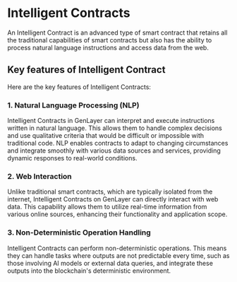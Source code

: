 # Intelligent Contracts

An Intelligent Contract is an advanced type of smart contract that retains all the traditional capabilities of smart contracts but also has the ability to process natural language instructions and access data from the web.

## Key features of Intelligent Contract
Here are the key features of Intelligent Contracts:

### 1. **Natural Language Processing (NLP)**
Intelligent Contracts in GenLayer can interpret and execute instructions written in natural language. This allows them to handle complex decisions and use qualitative criteria that would be difficult or impossible with traditional code. NLP enables contracts to adapt to changing circumstances and integrate smoothly with various data sources and services, providing dynamic responses to real-world conditions.

### 2. **Web Interaction**
Unlike traditional smart contracts, which are typically isolated from the internet, Intelligent Contracts on GenLayer can directly interact with web data. This capability allows them to utilize real-time information from various online sources, enhancing their functionality and application scope.

### 3. **Non-Deterministic Operation Handling**
Intelligent Contracts can perform non-deterministic operations. This means they can handle tasks where outputs are not predictable every time, such as those involving AI models or external data queries, and integrate these outputs into the blockchain's deterministic environment.
